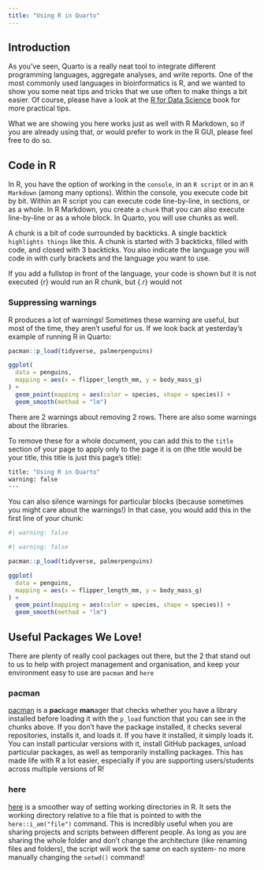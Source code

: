 ```yaml
---
title: "Using R in Quarto"
---
```


## Introduction

As you've seen, Quarto is a really neat tool to integrate different programming languages, aggregate analyses, and write reports. One of the most commonly used languages in bioinformatics is R, and we wanted to show you some neat tips and tricks that we use often to make things a bit easier. Of course, please have a look at the [R for Data Science](https://r4ds.hadley.nz) book for more practical tips. 

What we are showing you here works just as well with R Markdown, so if you are already using that, or would prefer to work in the R GUI, please feel free to do so.

## Code in R

In R, you have the option of working in the `console`, in an `R script` or in an `R Markdown` (among many options). Within the console, you execute code bit by bit. Within an R script you can execute code line-by-line, in sections, or as a whole. In R Markdown, you create a `chunk` that you can also execute line-by-line or as a whole block. In Quarto, you will use chunks as well.

A chunk is a bit of code surrounded by backticks. A single backtick `highlights things` like this. A chunk is started with 3 backticks, filled with code, and closed with 3 backticks. You also indicate the language you will code in with curly brackets and the language you want to use.


::: {.callout-tip}
If you add a fullstop in front of the language, your code is shown but it is not executed
{r} would run an R chunk, but {.r} would not
:::

### Suppressing warnings

R produces a lot of warnings! Sometimes these warning are useful, but most of the time, they aren't useful for us. If we look back at yesterday's example of running R in Quarto:

``` r

pacman::p_load(tidyverse, palmerpenguins)

ggplot(
  data = penguins,
  mapping = aes(x = flipper_length_mm, y = body_mass_g)
) +
  geom_point(mapping = aes(color = species, shape = species)) +
  geom_smooth(method = "lm")
```

There are 2 warnings about removing 2 rows. There are also some warnings about the libraries. 

To remove these for a whole document, you can add this to the `title` section of your page to apply only to the page it is on (the title would be your title, this title is just this page's title):

```.bash
title: "Using R in Quarto"
warning: false
---
```

You can also silence warnings for particular blocks (because sometimes you might care about the warnings!) In that case, you would add this in the first line of your chunk:

```.bash
#| warning: false
```

``` r
#| warning: false

pacman::p_load(tidyverse, palmerpenguins)

ggplot(
  data = penguins,
  mapping = aes(x = flipper_length_mm, y = body_mass_g)
) +
  geom_point(mapping = aes(color = species, shape = species)) +
  geom_smooth(method = "lm")
```


## Useful Packages We Love!

There are plenty of really cool packages out there, but the 2 that stand out to us to help with project management and organisation, and keep your environment easy to use are `pacman` and `here`

### pacman

[pacman](https://trinker.github.io/pacman/vignettes/Introduction_to_pacman.html) is a **pac**kage **man**ager that checks whether you have a library installed before loading it with the `p_load` function that you can see in the chunks above. If you don't have the package installed, it checks several repositories, installs it, and loads it. If you have it installed, it simply loads it. You can install particular versions with it, install GitHub packages, unload particular packages, as well as temporarily installing packages. This has made life with R a lot easier, especially if you are supporting users/students across multiple versions of R!

### here

[here](https://here.r-lib.org) is a smoother way of setting working directories in R. It sets the working directory relative to a file that is pointed to with the `here::i_am("file")` command. This is incredibly useful when you are sharing projects and scripts between different people. As long as you are sharing the whole folder and don't change the architecture (like renaming files and folders), the script will work the same on each system- no more manually changing the `setwd()` command!


